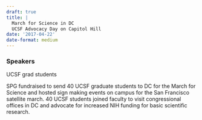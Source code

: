 ```yaml
---
draft: true 
title: |
  March for Science in DC
  UCSF Advocacy Day on Capitol Hill
date: '2017-04-22'
date-format: medium 
---
```



### Speakers  
UCSF grad students

SPG fundraised to send 40 UCSF graduate students to DC for the March for Science and hosted sign making events on campus for the San Francisco satellite march. 40 UCSF students joined faculty to visit congressional offices in DC and advocate for increased NIH funding for basic scientific research.


